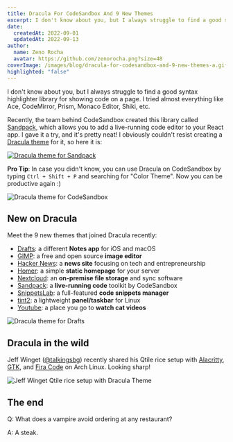 ```yaml
---
title: Dracula For CodeSandbox And 9 New Themes
excerpt: I don't know about you, but I always struggle to find a good syntax highlighter library for showing code on a page.
date:
  createdAt: 2022-09-01
  updatedAt: 2022-09-13
author:
  name: Zeno Rocha
  avatar: https://github.com/zenorocha.png?size=48
coverImage: /images/blog/dracula-for-codesandbox-and-9-new-themes-a.gif
highlighted: "false"
---
```


I don't know about you, but I always struggle to find a good syntax highlighter library for showing code on a page. I tried almost everything like Ace, CodeMirror, Prism, Monaco Editor, Shiki, etc.

Recently, the team behind CodeSandbox created this library called [Sandpack](https://sandpack.codesandbox.io), which allows you to add a live-running code editor to your React app. I gave it a try, and it's pretty neat! I obviously couldn't resist creating a [Dracula theme](https://sandpack.codesandbox.io/docs/getting-started/themes#all-themes) for it, so here it is:

[![Dracula theme for Sandpack](/images/blog/dracula-for-codesandbox-and-9-new-themes-a.gif)](https://twitter.com/codesandbox/status/1560292224868433920)

**Pro Tip**: In case you didn't know, you can use Dracula on CodeSandbox by typing `Ctrl + Shift + P` and searching for "Color Theme". Now you can be productive again :)

![Dracula theme for CodeSandbox](/images/blog/dracula-for-codesandbox-and-9-new-themes-a.png)

## New on Dracula

Meet the 9 new themes that joined Dracula recently:

- [Drafts](/drafts): a different **Notes app** for iOS and macOS
- [GIMP](/gimp): a free and open source **image editor**
- [Hacker News](/hacker-news): a **news site** focusing on tech and entrepreneurship
- [Homer](/homer): a simple **static homepage** for your server
- [Nextcloud](/nextcloud): an **on-premise file storage** and sync software
- [Sandpack](/sandpack): a **live-running code** toolkit by CodeSandbox
- [SnippetsLab](/snippetslab): a full-featured **code snippets manager**
- [tint2](/tint2): a lightweight **panel/taskbar** for Linux
- [Youtube](/youtube): a place you go to **watch cat videos**

![Dracula theme for Drafts](/images/blog/dracula-for-codesandbox-and-9-new-themes-b.png)

## Dracula in the wild

Jeff Winget ([@talkingsbg](https://twitter.com/talkingsbg/status/1559409713716117504/photo/1)) recently shared his Qtile rice setup with [Alacritty](/alacritty), [GTK](/gtk), and [Fira Code](https://github.com/tonsky/FiraCode) on Arch Linux. Looking sharp!

![Jeff Winget Qtile rice setup with Dracula Theme](/images/blog/dracula-for-codesandbox-and-9-new-themes-c.png)

## The end

Q: What does a vampire avoid ordering at any restaurant?

A: A steak.
